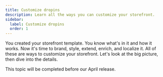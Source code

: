 ```yaml
---
title: Customize dropins
description: Learn all the ways you can customize your storefront.
sidebar:
  label: Customize dropins
  order: 1
---
```



You created your storefront template. You know what's in it and how it works. Now it's time to brand, style, extend, enrich, and localize it. All of these are ways to customize your storefront. Let's look at the big picture, then dive into the details.

<Aside type="soon" title="Coming Soon">
  This topic will be completed before our April release.
</Aside>

